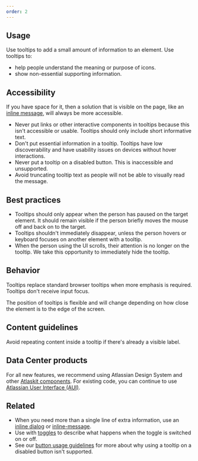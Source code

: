```yaml
---
order: 2
---
```


## Usage

Use tooltips to add a small amount of information to an element. Use tooltips to:

- help people understand the meaning or purpose of icons.
- show non-essential supporting information.

## Accessibility

If you have space for it, then a solution that is visible on the page, like an
[inline message](/components/inline-message), will always be more accessible.

- Never put links or other interactive components in tooltips because this isn't accessible or
  usable. Tooltips should only include short informative text.
- Don't put essential information in a tooltip. Tooltips have low discoverability and have usability
  issues on devices without hover interactions.
- Never put a tooltip on a disabled button. This is inaccessible and unsupported.
- Avoid truncating tooltip text as people will not be able to visually read the message.

## Best practices

- Tooltips should only appear when the person has paused on the target element. It should remain
  visible if the person briefly moves the mouse off and back on to the target.
- Tooltips shouldn't immediately disappear, unless the person hovers or keyboard focuses on another
  element with a tooltip.
- When the person using the UI scrolls, their attention is no longer on the tooltip. We take this
  opportunity to immediately hide the tooltip.

## Behavior

Tooltips replace standard browser tooltips when more emphasis is required. Tooltips don't receive
input focus.

The position of tooltips is flexible and will change depending on how close the element is to the
edge of the screen.

## Content guidelines

Avoid repeating content inside a tooltip if there's already a visible label.

## Data Center products

For all new features, we recommend using Atlassian Design System and other
[Atlaskit components](https://atlaskit.atlassian.com/). For existing code, you can continue to use
[Atlassian User Interface (AUI)](https://aui.atlassian.com/).

## Related

- When you need more than a single line of extra information, use an
  [inline dialog](/components/inline-dialog) or [inline-message](/components/inline-message).
- Use with [toggles](/components/toggle) to describe what happens when the toggle is switched on or
  off.
- See our [button usage guidelines](/components/button/usage#never-put-tooltips-on-disabled-buttons)
  for more about why using a tooltip on a disabled button isn't supported.
